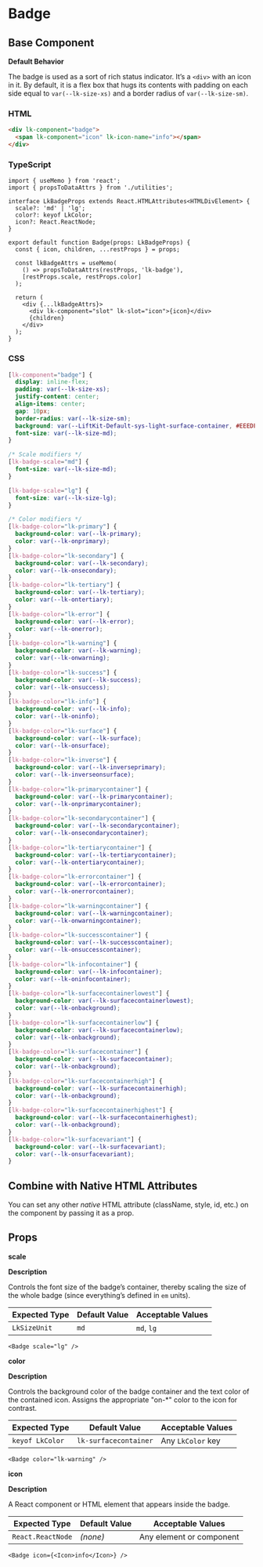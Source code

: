 # Badge

## Base Component

**Default Behavior**

The badge is used as a sort of rich status indicator. It’s a `<div>` with an icon in it. By default, it is a flex box that hugs its contents with padding on each side equal to `var(--lk-size-xs)` and a border radius of `var(--lk-size-sm)`.

### HTML

```html
<div lk-component="badge">
  <span lk-component="icon" lk-icon-name="info"></span>
</div>

```

### TypeScript

```tsx
import { useMemo } from 'react';
import { propsToDataAttrs } from './utilities';

interface LkBadgeProps extends React.HTMLAttributes<HTMLDivElement> {
  scale?: 'md' | 'lg';
  color?: keyof LkColor;
  icon?: React.ReactNode;
}

export default function Badge(props: LkBadgeProps) {
  const { icon, children, ...restProps } = props;

  const lkBadgeAttrs = useMemo(
    () => propsToDataAttrs(restProps, 'lk-badge'),
    [restProps.scale, restProps.color]
  );

  return (
    <div {...lkBadgeAttrs}>
      <div lk-component="slot" lk-slot="icon">{icon}</div>
      {children}
    </div>
  );
}

```

### CSS

```css
[lk-component="badge"] {
  display: inline-flex;
  padding: var(--lk-size-xs);
  justify-content: center;
  align-items: center;
  gap: 10px;
  border-radius: var(--lk-size-sm);
  background: var(--LiftKit-Default-sys-light-surface-container, #EEEDF8);
  font-size: var(--lk-size-md);
}

/* Scale modifiers */
[lk-badge-scale="md"] {
  font-size: var(--lk-size-md);
}

[lk-badge-scale="lg"] {
  font-size: var(--lk-size-lg);
}

/* Color modifiers */
[lk-badge-color="lk-primary"] {
  background-color: var(--lk-primary);
  color: var(--lk-onprimary);
}
[lk-badge-color="lk-secondary"] {
  background-color: var(--lk-secondary);
  color: var(--lk-onsecondary);
}
[lk-badge-color="lk-tertiary"] {
  background-color: var(--lk-tertiary);
  color: var(--lk-ontertiary);
}
[lk-badge-color="lk-error"] {
  background-color: var(--lk-error);
  color: var(--lk-onerror);
}
[lk-badge-color="lk-warning"] {
  background-color: var(--lk-warning);
  color: var(--lk-onwarning);
}
[lk-badge-color="lk-success"] {
  background-color: var(--lk-success);
  color: var(--lk-onsuccess);
}
[lk-badge-color="lk-info"] {
  background-color: var(--lk-info);
  color: var(--lk-oninfo);
}
[lk-badge-color="lk-surface"] {
  background-color: var(--lk-surface);
  color: var(--lk-onsurface);
}
[lk-badge-color="lk-inverse"] {
  background-color: var(--lk-inverseprimary);
  color: var(--lk-inverseonsurface);
}
[lk-badge-color="lk-primarycontainer"] {
  background-color: var(--lk-primarycontainer);
  color: var(--lk-onprimarycontainer);
}
[lk-badge-color="lk-secondarycontainer"] {
  background-color: var(--lk-secondarycontainer);
  color: var(--lk-onsecondarycontainer);
}
[lk-badge-color="lk-tertiarycontainer"] {
  background-color: var(--lk-tertiarycontainer);
  color: var(--lk-ontertiarycontainer);
}
[lk-badge-color="lk-errorcontainer"] {
  background-color: var(--lk-errorcontainer);
  color: var(--lk-onerrorcontainer);
}
[lk-badge-color="lk-warningcontainer"] {
  background-color: var(--lk-warningcontainer);
  color: var(--lk-onwarningcontainer);
}
[lk-badge-color="lk-successcontainer"] {
  background-color: var(--lk-successcontainer);
  color: var(--lk-onsuccesscontainer);
}
[lk-badge-color="lk-infocontainer"] {
  background-color: var(--lk-infocontainer);
  color: var(--lk-oninfocontainer);
}
[lk-badge-color="lk-surfacecontainerlowest"] {
  background-color: var(--lk-surfacecontainerlowest);
  color: var(--lk-onbackground);
}
[lk-badge-color="lk-surfacecontainerlow"] {
  background-color: var(--lk-surfacecontainerlow);
  color: var(--lk-onbackground);
}
[lk-badge-color="lk-surfacecontainer"] {
  background-color: var(--lk-surfacecontainer);
  color: var(--lk-onbackground);
}
[lk-badge-color="lk-surfacecontainerhigh"] {
  background-color: var(--lk-surfacecontainerhigh);
  color: var(--lk-onbackground);
}
[lk-badge-color="lk-surfacecontainerhighest"] {
  background-color: var(--lk-surfacecontainerhighest);
  color: var(--lk-onbackground);
}
[lk-badge-color="lk-surfacevariant"] {
  background-color: var(--lk-surfacevariant);
  color: var(--lk-onsurfacevariant);
}

```

## Combine with Native HTML Attributes

You can set any other *native* HTML attribute (className, style, id, etc.) on the component by passing it as a prop.

## Props

**scale**

**Description**

Controls the font size of the badge’s container, thereby scaling the size of the whole badge (since everything’s defined in `em` units).

| **Expected Type** | **Default Value** | **Acceptable Values** |
| --- | --- | --- |
| `LkSizeUnit` | `md` | `md`, `lg` |

```tsx
<Badge scale="lg" />

```

**color**

**Description**

Controls the background color of the badge container and the text color of the contained icon. Assigns the appropriate "on-*" color to the icon for contrast.

| **Expected Type** | **Default Value** | **Acceptable Values** |
| --- | --- | --- |
| `keyof LkColor` | `lk-surfacecontainer` | Any `LkColor` key |

```tsx
<Badge color="lk-warning" />

```

**icon**

**Description**

A React component or HTML element that appears inside the badge.

| **Expected Type** | **Default Value** | **Acceptable Values** |
| --- | --- | --- |
| `React.ReactNode` | *(none)* | Any element or component |

```tsx
<Badge icon={<Icon>info</Icon>} />

```